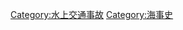{{Catnav|頁面分類|社会|人类社会|交通|交通事故}}
{{Catnav|頁面分類|地理|水體|海洋|航海}}
{{Catnav|頁面分類|地理|地形|海洋|航海}}
{{Catnav|頁面分類|各種主題的頁面分類|各種主題的歷史|灾难|交通事故}}
{{Catnav|頁面分類|历史|各種主題的歷史|灾难|交通事故}}
{{Catnav|頁面分類|人类社会|科技|交通|交通事故}}
{{Catnav|頁面分類|人类社会|安全|灾难|交通事故}}
{{Catnav|頁面分類|人类社会|交通|水路運輸|航海}}
{{Catnav|頁面分類|人类社会|交通|交通事故}}
{{Commonscat|Maritime incidents}}

[[Category:水上交通事故|Category:水上交通事故]]
[[Category:海事史|Category:海事史]]